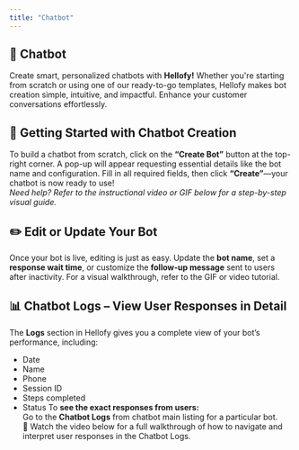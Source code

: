 ```yaml
---
title: "Chatbot"
---
```


## 🤖 Chatbot
Create smart, personalized chatbots with **Hellofy!** Whether you're starting from scratch or using one of our ready-to-go templates, Hellofy makes bot creation simple, intuitive, and impactful. Enhance your customer conversations effortlessly.

## 🚀 Getting Started with Chatbot Creation

To build a chatbot from scratch, click on the **“Create Bot”** button at the top-right corner. A pop-up will appear requesting essential details like the bot name and configuration. Fill in all required fields, then click **“Create”**—your chatbot is now ready to use!\
_Need help? Refer to the instructional video or GIF below for a step-by-step visual guide._

<DefaultVector />

## ✏️ Edit or Update Your Bot

Once your bot is live, editing is just as easy. Update the **bot name**, set a **response wait time**, or customize the **follow-up message** sent to users after inactivity. For a visual walkthrough, refer to the GIF or video tutorial.

<DefaultVector />

## 📊 Chatbot Logs – View User Responses in Detail

The **Logs** section in Hellofy gives you a complete view of your bot’s performance, including:
- Date
- Name
- Phone
- Session ID
- Steps completed
- Status
To **see the exact responses from users:**\
Go to the **Chatbot Logs** from chatbot main listing for a particular bot.\
🎥 Watch the video below for a full walkthrough of how to navigate and interpret user responses in the Chatbot Logs.

<DefaultVector />